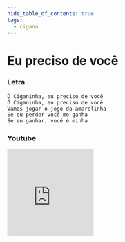```yaml
---
hide_table_of_contents: true
tags:
  - cigano
---
```


# Eu preciso de você

### Letra

```text
Ô Ciganinha, eu preciso de você
Ô Ciganinha, eu preciso de você
Vamos jogar o jogo da amarelinha
Se eu perder você me ganha
Se eu ganhar, você é minha
```

### Youtube

<iframe
  width="200"
  height="200"
  src="https://www.youtube.com/embed/vngUtiK6fTI"
  title="YouTube video player"
  frameborder="0"
  allow="accelerometer; autoplay; clipboard-write; encrypted-media; gyroscope; picture-in-picture; web-share"
  referrerpolicy="strict-origin-when-cross-origin"
  allowfullscreen
></iframe>
